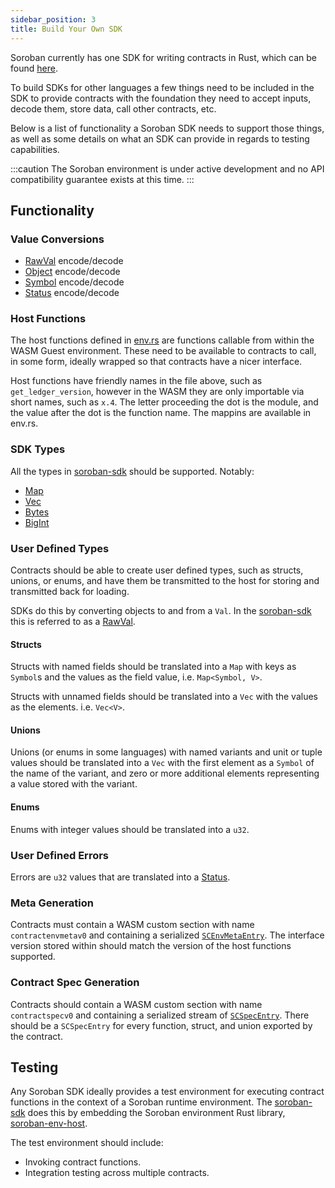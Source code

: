 ```yaml
---
sidebar_position: 3
title: Build Your Own SDK
---
```


Soroban currently has one SDK for writing contracts in Rust, which can be found
[here][soroban-sdk].

To build SDKs for other languages a few things need to be included in the SDK to
provide contracts with the foundation they need to accept inputs, decode them,
store data, call other contracts, etc.

Below is a list of functionality a Soroban SDK needs to support those things, as
well as some details on what an SDK can provide in regards to testing
capabilities.

:::caution
The Soroban environment is under active development and no API compatibility
guarantee exists at this time.
:::

## Functionality

### Value Conversions

   - [RawVal] encode/decode
   - [Object] encode/decode
   - [Symbol] encode/decode
   - [Status] encode/decode

### Host Functions

   The host functions defined in [env.rs] are functions callable from within the
   WASM Guest environment. These need to be available to contracts to call, in
   some form, ideally wrapped so that contracts have a nicer interface.

   Host functions have friendly names in the file above, such as
   `get_ledger_version`, however in the WASM they are only importable via short
   names, such as `x.4`. The letter proceeding the dot is the module, and the
   value after the dot is the function name. The mappins are available in
   env.rs.

### SDK Types

   All the types in [soroban-sdk](https://docs.rs/soroban-sdk) should be
   supported. Notably:
   - [Map]
   - [Vec]
   - [Bytes]
   - [BigInt]

### User Defined Types

   Contracts should be able to create user defined types, such as structs,
   unions, or enums, and have them be transmitted to the host for storing and
   transmitted back for loading.

   SDKs do this by converting objects to and from a `Val`. In the [soroban-sdk]
   this is referred to as a [RawVal].

#### Structs

   Structs with named fields should be translated into a `Map` with keys as
   `Symbol`s and the values as the field value, i.e. `Map<Symbol, V>`.

   Structs with unnamed fields should be translated into a `Vec` with the values
   as the elements. i.e. `Vec<V>`.

#### Unions

   Unions (or enums in some languages) with named variants and unit or tuple
   values should be translated into a `Vec` with the first element as a `Symbol`
   of the name of the variant, and zero or more additional elements representing
   a value stored with the variant.

#### Enums

   Enums with integer values should be translated into a `u32`.

### User Defined Errors

   Errors are `u32` values that are translated into a [Status].

### Meta Generation

   Contracts must contain a WASM custom section with name `contractenvmetav0`
   and containing a serialized [`SCEnvMetaEntry`].  The interface version stored
   within should match the version of the host functions supported.

### Contract Spec Generation

   Contracts should contain a WASM custom section with name `contractspecv0` and
   containing a serialized stream of [`SCSpecEntry`].  There should be a
   `SCSpecEntry` for every function, struct, and union exported by the contract.

## Testing

Any Soroban SDK ideally provides a test environment for executing contract
functions in the context of a Soroban runtime environment. The [soroban-sdk]
does this by embedding the Soroban environment Rust library, [soroban-env-host].

The test environment should include:

- Invoking contract functions.
- Integration testing across multiple contracts.

[soroban-sdk]: https://docs.rs/soroban-sdk
[soroban-env-host]: https://github.com/stellar/rs-soroban-env
[RawVal]: https://github.com/stellar/rs-soroban-env/blob/main/soroban-env-common/src/raw_val.rs
[Status]: https://github.com/stellar/rs-soroban-env/blob/main/soroban-env-common/src/status.rs
[Object]: https://github.com/stellar/rs-soroban-env/blob/main/soroban-env-common/src/object.rs
[Symbol]: https://github.com/stellar/rs-soroban-env/blob/main/soroban-env-common/src/symbol.rs
[env.rs]: https://github.com/stellar/rs-soroban-env/blob/main/soroban-env-common/src/env.rs
[Map]: https://github.com/stellar/rs-soroban-sdk/blob/main/soroban-sdk/src/map.rs
[Vec]: https://github.com/stellar/rs-soroban-sdk/blob/main/soroban-sdk/src/vec.rs
[Bytes]: https://github.com/stellar/rs-soroban-sdk/blob/main/soroban-sdk/src/bytes.rs
[BigInt]: https://github.com/stellar/rs-soroban-sdk/blob/main/soroban-sdk/src/bigint.rs
[`SCEnvMetaEntry`]: https://github.com/stellar/stellar-xdr/blob/next/Stellar-contract-env-meta.x
[`SCSpecEntry`]: https://github.com/stellar/stellar-xdr/blob/next/Stellar-contract-spec.x
